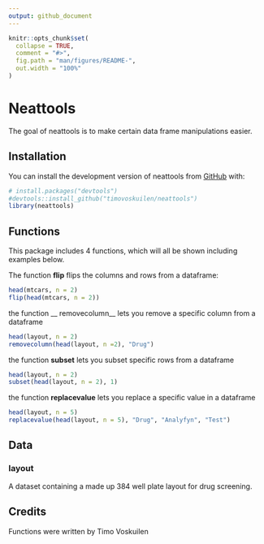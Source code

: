 ```yaml
---
output: github_document
---
```


<!-- README.md is generated from README.Rmd. Please edit that file -->

```r
knitr::opts_chunk$set(
  collapse = TRUE,
  comment = "#>",
  fig.path = "man/figures/README-",
  out.width = "100%"
)
```

# Neattools

<!-- badges: start -->
<!-- badges: end -->

The goal of neattools is to make certain data frame manipulations easier.

## Installation

You can install the development version of neattools from [GitHub](https://github.com/) with:

``` r
# install.packages("devtools")
#devtools::install_github("timovoskuilen/neattools")
library(neattools)
```

## Functions

This package includes 4 functions, which will all be shown including examples below.

The function __flip__ flips the columns and rows from a dataframe:
```r
head(mtcars, n = 2)
flip(head(mtcars, n = 2))
```

the function __ removecolumn__ lets you remove a specific column from a dataframe
```r
head(layout, n = 2)
removecolumn(head(layout, n =2), "Drug")
```

the function __subset__ lets you subset specific rows from a  dataframe
```r
head(layout, n = 2)
subset(head(layout, n = 2), 1)
```

the function __replacevalue__ lets you replace a specific value in a dataframe
```r
head(layout, n = 5)
replacevalue(head(layout, n = 5), "Drug", "Analyfyn", "Test")
```
## Data

### layout
A dataset containing a made up 384 well plate layout for drug screening.

## Credits

Functions were written by Timo Voskuilen
